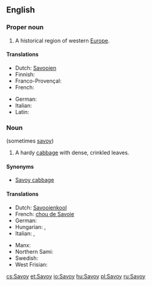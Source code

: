 ==English==

===Proper noun===
{{wikipedia}}
{{en-proper noun}}

# A historical region of western [[Europe]].

====Translations====
{{trans-top|a historical region of western Europe}}
* Dutch: [[Savooien]]
* Finnish: {{t-|fi|Savoiji}}
* Franco-Provençal: {{tø|frp|Savouè|f}}
* French: {{t+|fr|Savoie|f}}
{{trans-mid}}
* German: {{t-|de|Savoyen|n}}
* Italian: {{t-|it|Savoia|f}}
* Latin: {{t-|la|Sapaudia|f}}
{{trans-bottom}}

===Noun===
{{en-noun}} (sometimes [[savoy]])

# A hardy [[cabbage]] with dense, crinkled leaves.

====Synonyms====
* [[Savoy cabbage]]

====Translations====
{{trans-top|a hardy cabbage with dense, crinkled leaves}}
* Dutch: [[Savooienkool]] {{m}}
* French: [[chou de Savoie]]
* German: {{t+|de|Wirsing|m}}
* Hungarian: {{t+|hu|kel}}, {{t+|hu|kelkáposzta}}
* Italian: {{t+|it|verza|f}}, {{t-|it|cavolo verzetto|m}}
{{trans-mid}}
* Manx: {{t-|gv|cabbash chraplit|xs=Manx}}
* Northern Sami: {{tø|se|savoigálla|xs=Northern Sami}}
* Swedish: {{t-|sv|savoykål}}
* West Frisian: {{t-|fy|boerekoal|xs=West Frisian}}
{{trans-bottom}}

[[cs:Savoy]]
[[et:Savoy]]
[[io:Savoy]]
[[hu:Savoy]]
[[pl:Savoy]]
[[ru:Savoy]]